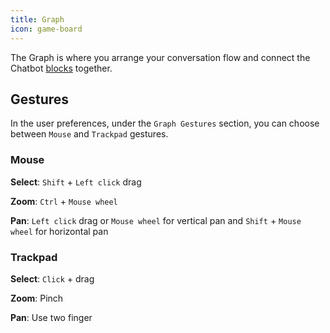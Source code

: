 ```yaml
---
title: Graph
icon: game-board
---
```


The Graph is where you arrange your conversation flow and connect the Chatbot [blocks](./blocks/overview) together.

## Gestures

In the user preferences, under the `Graph Gestures` section, you can choose between `Mouse` and `Trackpad` gestures.

### Mouse

**Select**: `Shift` + `Left click` drag

**Zoom**: `Ctrl` + `Mouse wheel`

**Pan**: `Left click` drag or `Mouse wheel` for vertical pan and `Shift` + `Mouse wheel` for horizontal pan

### Trackpad

**Select**: `Click` + drag

**Zoom**: Pinch

**Pan**: Use two finger
